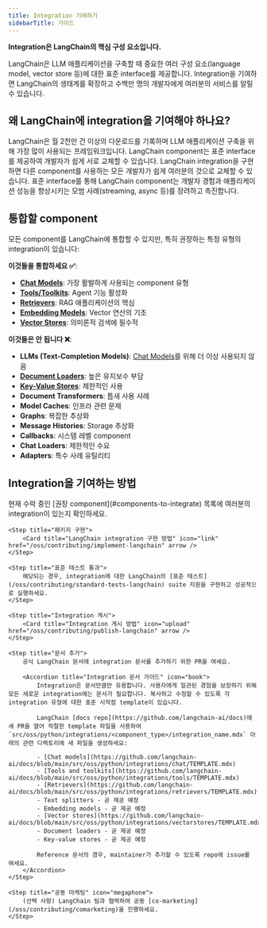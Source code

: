 ```yaml
---
title: Integration 기여하기
sidebarTitle: 가이드
---
```


**Integration은 LangChain의 핵심 구성 요소입니다.**

LangChain은 LLM 애플리케이션을 구축할 때 중요한 여러 구성 요소(language model, vector store 등)에 대한 표준 interface를 제공합니다. Integration을 기여하면 LangChain의 생태계를 확장하고 수백만 명의 개발자에게 여러분의 서비스를 알릴 수 있습니다.

## 왜 LangChain에 integration을 기여해야 하나요?

<Card title="발견 가능성" icon="magnifying-glass">
    LangChain은 월 2천만 건 이상의 다운로드를 기록하며 LLM 애플리케이션 구축을 위해 가장 많이 사용되는 프레임워크입니다.
</Card>

<Card title="상호 운용성" icon="arrows-rotate">
    LangChain component는 표준 interface를 제공하여 개발자가 쉽게 서로 교체할 수 있습니다. LangChain integration을 구현하면 다른 component를 사용하는 모든 개발자가 쉽게 여러분의 것으로 교체할 수 있습니다.
</Card>

<Card title="모범 사례" icon="star">
    표준 interface를 통해 LangChain component는 개발자 경험과 애플리케이션 성능을 향상시키는 모범 사례(streaming, async 등)를 장려하고 촉진합니다.
</Card>

## 통합할 component

모든 component를 LangChain에 통합할 수 있지만, 특히 권장하는 특정 유형의 integration이 있습니다:

**이것들을 통합하세요 ✅**:
- [**Chat Models**](/oss/integrations/chat): 가장 활발하게 사용되는 component 유형
- [**Tools/Toolkits**](/oss/integrations/tools): Agent 기능 활성화
- [**Retrievers**](/oss/integrations/retrievers): RAG 애플리케이션의 핵심
- [**Embedding Models**](/oss/integrations/text_embedding): Vector 연산의 기초
- [**Vector Stores**](/oss/integrations/vectorstores): 의미론적 검색에 필수적

**이것들은 안 됩니다 ❌**:
- **LLMs (Text-Completion Models)**: [Chat Models](/oss/integrations/chat)를 위해 더 이상 사용되지 않음
- [**Document Loaders**](/oss/integrations/document_loaders): 높은 유지보수 부담
- [**Key-Value Stores**](/oss/integrations/stores): 제한적인 사용
- **Document Transformers**: 틈새 사용 사례
- **Model Caches**: 인프라 관련 문제
- **Graphs**: 복잡한 추상화
- **Message Histories**: Storage 추상화
- **Callbacks**: 시스템 레벨 component
- **Chat Loaders**: 제한적인 수요
- **Adapters**: 특수 사례 유틸리티

## Integration을 기여하는 방법

<Steps>
    <Step title="자격 확인">
        현재 수락 중인 [권장 component](#components-to-integrate) 목록에 여러분의 integration이 있는지 확인하세요.
    </Step>

    <Step title="패키지 구현">
        <Card title="LangChain integration 구현 방법" icon="link" href="/oss/contributing/implement-langchain" arrow />
    </Step>

    <Step title="표준 테스트 통과">
        해당되는 경우, integration에 대한 LangChain의 [표준 테스트](/oss/contributing/standard-tests-langchain) suite 지원을 구현하고 성공적으로 실행하세요.
    </Step>

    <Step title="Integration 게시">
        <Card title="Integration 게시 방법" icon="upload" href="/oss/contributing/publish-langchain" arrow />
    </Step>

    <Step title="문서 추가">
        공식 LangChain 문서에 integration 문서를 추가하기 위한 PR을 여세요.

        <Accordion title="Integration 문서 가이드" icon="book">
            Integration은 문서만큼만 유용합니다. 사용자에게 일관된 경험을 보장하기 위해 모든 새로운 integration에는 문서가 필요합니다. 복사하고 수정할 수 있도록 각 integration 유형에 대한 표준 시작점 template이 있습니다.

            LangChain [docs repo](https://github.com/langchain-ai/docs)에 새 PR을 열어 적절한 template 파일을 사용하여 `src/oss/python/integrations/<component_type>/integration_name.mdx` 아래의 관련 디렉토리에 새 파일을 생성하세요:

            - [Chat models](https://github.com/langchain-ai/docs/blob/main/src/oss/python/integrations/chat/TEMPLATE.mdx)
            - [Tools and toolkits](https://github.com/langchain-ai/docs/blob/main/src/oss/python/integrations/tools/TEMPLATE.mdx)
            - [Retrievers](https://github.com/langchain-ai/docs/blob/main/src/oss/python/integrations/retrievers/TEMPLATE.mdx)
            - Text splitters - 곧 제공 예정
            - Embedding models - 곧 제공 예정
            - [Vector stores](https://github.com/langchain-ai/docs/blob/main/src/oss/python/integrations/vectorstores/TEMPLATE.mdx)
            - Document loaders - 곧 제공 예정
            - Key-value stores - 곧 제공 예정

            Reference 문서의 경우, maintainer가 추가할 수 있도록 repo에 issue를 여세요.
        </Accordion>
    </Step>

    <Step title="공동 마케팅" icon="megaphone">
        (선택 사항) LangChain 팀과 협력하여 공동 [co-marketing](/oss/contributing/comarketing)을 진행하세요.
    </Step>
</Steps>